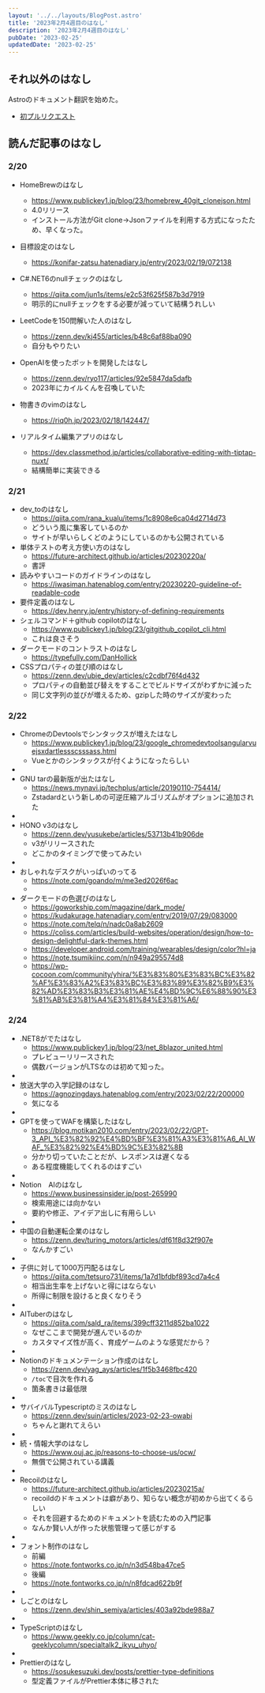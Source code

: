 ```yaml
---
layout: '../../layouts/BlogPost.astro'
title: '2023年2月4週目のはなし'
description: '2023年2月4週目のはなし'
pubDate: '2023-02-25'
updatedDate: '2023-02-25'
---
```


## それ以外のはなし
Astroのドキュメント翻訳を始めた。
- [初プルリクエスト](https://github.com/withastro/docs/pull/2717)

## 読んだ記事のはなし

### 2/20 

- HomeBrewのはなし
	- https://www.publickey1.jp/blog/23/homebrew_40git_clonejson.html
	- 4.0リリース
	- インストール方法がGit clone→Jsonファイルを利用する方式になったため、早くなった。

- 目標設定のはなし
	- https://konifar-zatsu.hatenadiary.jp/entry/2023/02/19/072138

- C#.NET6のnullチェックのはなし
	- https://qiita.com/jun1s/items/e2c53f625f587b3d7919
	- 明示的にnullチェックをする必要が減っていて結構うれしい

- LeetCodeを150問解いた人のはなし
	- https://zenn.dev/kj455/articles/b48c6af88ba090
	- 自分もやりたい

- OpenAIを使ったボットを開発したはなし
	- https://zenn.dev/ryo117/articles/92e5847da5dafb
	- 2023年にカイルくんを召喚していた

- 物書きのvimのはなし
	- https://riq0h.jp/2023/02/18/142447/

- リアルタイム編集アプリのはなし
	- https://dev.classmethod.jp/articles/collaborative-editing-with-tiptap-nuxt/
	- 結構簡単に実装できる

### 2/21

- dev_toのはなし
	- https://qiita.com/rana_kualu/items/1c8908e6ca04d2714d73
	- どういう風に集客しているのか
	- サイトが早いらしくどのようにしているのかも公開されている
- 単体テストの考え方使い方のはなし
	- https://future-architect.github.io/articles/20230220a/
	- 書評
- 読みやすいコードのガイドラインのはなし
	- https://iwasiman.hatenablog.com/entry/20230220-guideline-of-readable-code
- 要件定義のはなし
	- https://dev.henry.jp/entry/history-of-defining-requirements
- シェルコマンド＋github copilotのはなし
	- https://www.publickey1.jp/blog/23/gitgithub_copilot_cli.html
	- これは良さそう
- ダークモードのコントラストのはなし
    - https://typefully.com/DanHollick
- CSSプロパティの並び順のはなし
    - https://zenn.dev/ubie_dev/articles/c2cdbf76f4d432
    - プロパティの自動並び替えをすることでビルドサイズがわずかに減った
    - 同じ文字列の並びが増えるため、gzipした時のサイズが変わった
### 2/22
- ChromeのDevtoolsでシンタックスが増えたはなし
	- https://www.publickey1.jp/blog/23/google_chromedevtoolsangularvuejsxdartlessscsssass.html
	- Vueとかのシンタックスが付くようになったらしい
-
- GNU tarの最新版が出たはなし
	- https://news.mynavi.jp/techplus/article/20190110-754414/
	- Zstadardという新しめの可逆圧縮アルゴリズムがオプションに追加された
-
- HONO v3のはなし
	- https://zenn.dev/yusukebe/articles/53713b41b906de
	- v3がリリースされた
	- どこかのタイミングで使ってみたい
-
- おしゃれなデスクがいっぱいのってる
	- https://note.com/goando/m/me3ed2026f6ac
	-
- ダークモードの色選びのはなし
	- https://goworkship.com/magazine/dark_mode/
	- https://kudakurage.hatenadiary.com/entry/2019/07/29/083000
	- https://note.com/telq/n/nadc0a8ab2609
	- https://coliss.com/articles/build-websites/operation/design/how-to-design-delightful-dark-themes.html
	- https://developer.android.com/training/wearables/design/color?hl=ja
	- https://note.tsumikiinc.com/n/n949a295574d8
	- https://wp-cocoon.com/community/yhira/%E3%83%80%E3%83%BC%E3%82%AF%E3%83%A2%E3%83%BC%E3%83%89%E3%82%B9%E3%82%AD%E3%83%B3%E3%81%AE%E4%BD%9C%E6%88%90%E3%81%AB%E3%81%A4%E3%81%84%E3%81%A6/

### 2/24
- .NET8がでたはなし
	- https://www.publickey1.jp/blog/23/net_8blazor_united.html
	- プレビューリリースされた
	- 偶数バージョンがLTSなのは初めて知った。
-
- 放送大学の入学記録のはなし
	- https://agnozingdays.hatenablog.com/entry/2023/02/22/200000
	- 気になる
-
- GPTを使ってWAFを構築したはなし
	- https://blog.motikan2010.com/entry/2023/02/22/GPT-3_API_%E3%82%92%E4%BD%BF%E3%81%A3%E3%81%A6_AI_WAF_%E3%82%92%E4%BD%9C%E3%82%8B
	- 分かり切っていたことだが、レスポンスは遅くなる
	- ある程度機能してくれるのはすごい
-
- Notion　AIのはなし
	- https://www.businessinsider.jp/post-265990
	- 検索用途には向かない
	- 要約や修正、アイデア出しに有用らしい
-
- 中国の自動運転企業のはなし
	- https://zenn.dev/turing_motors/articles/df61f8d32f907e
	- なんかすごい
-
- 子供に対して1000万円配るはなし
	- https://qiita.com/tetsuro731/items/1a7d1bfdbf893cd7a4c4
	- 相当出生率を上げないと得にはならない
	- 所得に制限を設けると良くなりそう
-
- AITuberのはなし
	- https://qiita.com/sald_ra/items/399cff3211d852ba1022
	- なぜここまで開発が進んでいるのか
	- カスタマイズ性が高く、育成ゲームのような感覚だから？
-
- Notionのドキュメンテーション作成のはなし
	- https://zenn.dev/yag_ays/articles/1f5b3468fbc420
	- `/toc`で目次を作れる
	- 箇条書きは最低限
-
- サバイバルTypescriptのミスのはなし
	- https://zenn.dev/suin/articles/2023-02-23-owabi
	- ちゃんと謝れてえらい
-
- 続・情報大学のはなし
	- https://www.ouj.ac.jp/reasons-to-choose-us/ocw/
	- 無償で公開されている講義
-
- Recoilのはなし
	- https://future-architect.github.io/articles/20230215a/
	- recoildのドキュメントは癖があり、知らない概念が初めから出てくるらしい
	- それを回避するためのドキュメントを読むための入門記事
	- なんか賢い人が作った状態管理って感じがする
-
- フォント制作のはなし
	- 前編
	- https://note.fontworks.co.jp/n/n3d548ba47ce5
	- 後編
	- https://note.fontworks.co.jp/n/n8fdcad622b9f
-
- しごとのはなし
	- https://zenn.dev/shin_semiya/articles/403a92bde988a7
-
- TypeScriptのはなし
	- https://www.geekly.co.jp/column/cat-geeklycolumn/specialtalk2_ikyu_uhyo/
-
- Prettierのはなし
	- https://sosukesuzuki.dev/posts/prettier-type-definitions
	- 型定義ファイルがPrettier本体に移された

